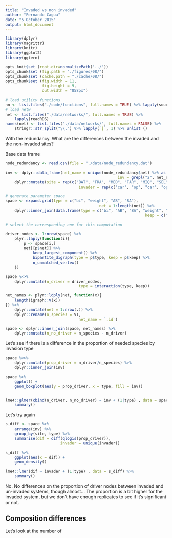 ```yaml
---
title: "Invaded vs non invaded"
author: "Fernando Cagua"
date: "5 October 2015"
output: html_document
---
```


```r
library(dplyr)
library(magrittr)
library(knitr)
library(ggplot2)
library(ggtern)

opts_knit$set (root.dir=normalizePath('../'))
opts_chunk$set (fig.path = "./figures/08/")
opts_chunk$set (cache.path = "./cache/08/")
opts_chunk$set (fig.width = 11, 
                fig.height = 9,
                out.width = "858px")
```


```r
# load utility functions
nn <- list.files("./code/functions", full.names = TRUE) %>% lapply(source)
# load netw
net <- list.files("./data/networks/", full.names = TRUE) %>%
    lapply(readRDS)
names(net) <- list.files("./data/networks/", full.names = FALSE) %>%
    stringr::str_split("\\.") %>% lapply(`[`, 1) %>% unlist ()
```

With the redundancy. What are the differences between the invaded and the non-invaded sites?

Base data frame

```r
node_redundancy <- read.csv(file = "./data/node_redundancy.dat")

inv <- dplyr::data_frame(net_name = unique(node_redundancy$net) %>% as.character(),
												 inv = grepl("2", net_name) | grepl("4", net_name)) %>% 
	dplyr::mutate(site = rep(c("BAT", "FRA", "MED", "FAR", "MIQ", "SEL"), each =2),
								invader = rep(c("car", "op", "car", "op"),  c(2, 2, 4, 4)))
```

```r
# generate parameter space
space <- expand.grid(type = c("bi", "weight", "AB", "BA"), 
                                         net = 1:length(net)) %>%
    dplyr::inner_join(data.frame(type = c("bi", "AB", "BA", "weight", "weight"),
                                                             keep = c("all", "A", "B", "A", "B")))

# select the corresponding one for this computation

driver_nodes <- 1:nrow(space) %>%
    plyr::laply(function(i){
        p <- space[i,]
        net[[p$net]] %>%
            keep_largest_component() %>%
            bipartite_digraph(type = p$type, keep = p$keep) %>%
            n_unmatched_vertex()
    })

space %<>%
    dplyr::mutate(n_driver = driver_nodes,
                                type = interaction(type, keep))

net_names <- plyr::ldply(net, function(x){
    length(igraph::V(x))
}) %>%
    dplyr::mutate(net = 1:nrow(.)) %>%
    dplyr::rename(n_species = V1,
                                net_name = `.id`)

space <- dplyr::inner_join(space, net_names) %>%
    dplyr::mutate(n_no_driver = n_species - n_driver)
```


Let's see if there is a difference in the proportion of needed species by invasion type

```r
space %<>%
	dplyr::mutate(prop_driver = n_driver/n_species) %>%
	dplyr::inner_join(inv)
```

```r
space %>%
	ggplot() +
	geom_boxplot(aes(y = prop_driver, x = type, fill = inv))


lme4::glmer(cbind(n_driver, n_no_driver) ~ inv + (1|type) , data = space, family = "binomial") %>%
	summary()
```

Let's try again

```r
s_diff <- space %>% 
	arrange(inv) %>%
	group_by(site, type) %>%
	summarise(dif = diff(qlogis(prop_driver)), 
						invader = unique(invader))

s_diff %>%
	ggplot(aes(x = dif)) +
	geom_density()

lme4::lmer(dif ~ invader + (1|type) , data = s_diff) %>%
	summary()
```

No. No differences on the proportion of driver nodes between invaded and un-invaded systems, though almost... The proportion is a bit higher for the invaded system, but we don't have enough replicates to see if it's significant or not. 

## Composition differences

Let's look at the number of 
